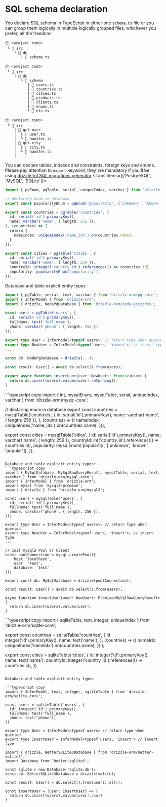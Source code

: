
# SQL schema declaration

You declare SQL schema in TypeScript in either one `schema.ts` file 
or you can group them logically in multiple logically grouped files, whichever you prefer, all the freedom!

```plaintext
📦 <project root>
 └ 📂 src
    └ 📂 db
       └ 📜 schema.ts
```

```plaintext
📦 <project root>
 └ 📂 src
    └ 📂 db
       └ 📂 schema
          ├ 📜 users.ts
          ├ 📜 countries.ts
          ├ 📜 cities.ts
          ├ 📜 products.ts
          ├ 📜 clients.ts
          ├ 📜 enums.ts
          └ 📜 etc.ts
```
```plaintext
📦 <project root>
 └ 📂 src
    ├ 📂 get-user
    │  ├ 📜 user.ts
    │  └ 📜 handler.ts
    ├ 📂 get-city
    │  ├ 📜 city.ts
    │  └ 📜 handler.ts    
    ├  ...
```

You can declare tables, indexes and constraints, foreign keys and enums.  
Please pay attention to `export` keyword, they are mandatory if you'll be using [drizzle-kit SQL migrations generator](#migrations)
<Tabs items={['PostgreSQL', 'MySQL', 'SQLite']}>
  <Tab>
  ```typescript copy
  import { pgEnum, pgTable, serial, uniqueIndex, varchar } from 'drizzle-orm/pg-core';

  // declaring enum in database
  export const popularityEnum = pgEnum('popularity', ['unknown', 'known', 'popular']);

  export const countries = pgTable('countries', {
    id: serial('id').primaryKey(),
    name: varchar('name', { length: 256 }),
  }, (countries) => {
    return {
      nameIndex: uniqueIndex('name_idx').on(countries.name),
    }
  });

  export const cities = pgTable('cities', {
    id: serial('id').primaryKey(),
    name: varchar('name', { length: 256 }),
    countryId: integer('country_id').references(() => countries.id),
    popularity: popularityEnum('popularity'),
  });
  ```

  Database and table explicit entity types:
  ```typescript copy
  import { pgTable, serial, text, varchar } from 'drizzle-orm/pg-core';
  import { InferModel } from 'drizzle-orm';
  import { drizzle, NodePgDatabase } from 'drizzle-orm/node-postgres';

  const users = pgTable('users', {
    id: serial('id').primaryKey(),
    fullName: text('full_name'),
    phone: varchar('phone', { length: 256 }),
  });

  export type User = InferModel<typeof users>; // return type when queried
  export type NewUser = InferModel<typeof users, 'insert'>; // insert type
  ...

  const db: NodePgDatabase = drizzle(...);

  const result: User[] = await db.select().from(users);

  export async function insertUser(user: NewUser): Promise<User> {
    return db.insert(users).values(user).returning();
  }
  ```
  </Tab>
  <Tab>
  ```typescript copy
  import { int, mysqlEnum, mysqlTable, serial, uniqueIndex, varchar } from 'drizzle-orm/mysql-core';

  // declaring enum in database
  export const countries = mysqlTable('countries', {
    id: serial('id').primaryKey(),
    name: varchar('name', { length: 256 }),
  }, (countries) => ({
    nameIndex: uniqueIndex('name_idx').on(countries.name),
  }));

  export const cities = mysqlTable('cities', {
    id: serial('id').primaryKey(),
    name: varchar('name', { length: 256 }),
    countryId: int('country_id').references(() => countries.id),
    popularity: mysqlEnum('popularity', ['unknown', 'known', 'popular']),
  });
  ```

  Database and table explicit entity types:  
  ```typescript copy
  import { MySqlDatabase, MySqlRawQueryResult, mysqlTable, serial, text, varchar } from 'drizzle-orm/mysql-core';
  import { InferModel } from 'drizzle-orm';
  import mysql from 'mysql2/promise';
  import { drizzle } from 'drizzle-orm/mysql2';

  const users = mysqlTable('users', {
    id: serial('id').primaryKey(),
    fullName: text('full_name'),
    phone: varchar('phone', { length: 256 }),
  });

  export type User = InferModel<typeof users>; // return type when queried
  export type NewUser = InferModel<typeof users, 'insert'>; // insert type
  ...

  // init mysql2 Pool or Client
  const poolConnection = mysql.createPool({
      host:'localhost', 
      user: 'root',
      database: 'test'
  });

  export const db: MySqlDatabase = drizzle(poolConnection);

  const result: User[] = await db.select().from(users);

  async function insertUser(user: NewUser): Promise<MySqlRawQueryResult> {
    return db.insert(users).values(user);
  }
  ```
  </Tab>
  <Tab>
  ```typescript copy
  import { sqliteTable, text, integer, uniqueIndex } from 'drizzle-orm/sqlite-core';

  export const countries = sqliteTable('countries', {
      id: integer('id').primaryKey(),
      name: text('name'),
    }, (countries) => ({
      nameIdx: uniqueIndex('nameIdx').on(countries.name),
    })
  );

  export const cities = sqliteTable('cities', {
    id: integer('id').primaryKey(),
    name: text('name'),
    countryId: integer('country_id').references(() => countries.id),
  })
  ```

  Database and table explicit entity types

  ```typescript copy
  import { InferModel, text, integer, sqliteTable } from 'drizzle-orm/sqlite-core';

  const users = sqliteTable('users', {
    id: integer('id').primaryKey(),
    fullName: text('full_name'),
    phone: text('phone'),
  })

  export type User = InferModel<typeof users> // return type when queried
  export type InsertUser = InferModel<typeof users, 'insert'> // insert type
  ...
  import { drizzle, BetterSQLite3Database } from 'drizzle-orm/better-sqlite3';
  import Database from 'better-sqlite3';

  const sqlite = new Database('sqlite.db');
  const db: BetterSQLite3Database = drizzle(sqlite);

  const result: User[] = db.select().from(users).all();

  const insertUser = (user: InsertUser) => {
    return db.insert(users).values(user).run()
  }
  ```
  </Tab>
</Tabs>

